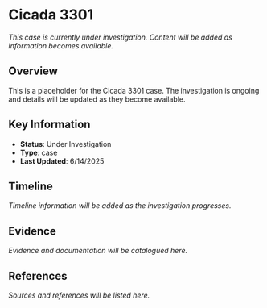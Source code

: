# Cicada 3301

*This case is currently under investigation. Content will be added as information becomes available.*

## Overview

This is a placeholder for the Cicada 3301 case. The investigation is ongoing and details will be updated as they become available.

## Key Information

- **Status**: Under Investigation
- **Type**: case
- **Last Updated**: 6/14/2025

## Timeline

*Timeline information will be added as the investigation progresses.*

## Evidence

*Evidence and documentation will be catalogued here.*

## References

*Sources and references will be listed here.*

